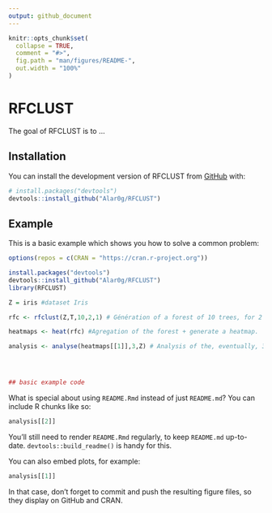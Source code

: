 ```yaml
---
output: github_document
---
```


<!-- README.md is generated from README.Rmd. Please edit that file -->

```r
knitr::opts_chunk$set(
  collapse = TRUE,
  comment = "#>",
  fig.path = "man/figures/README-",
  out.width = "100%"
)
```

# RFCLUST

<!-- badges: start -->
<!-- badges: end -->

The goal of RFCLUST is to ...

## Installation

You can install the development version of RFCLUST from [GitHub](https://github.com/) with:

``` r
# install.packages("devtools")
devtools::install_github("Alar0g/RFCLUST")
```

## Example

This is a basic example which shows you how to solve a common problem:

```r
options(repos = c(CRAN = "https://cran.r-project.org"))

install.packages("devtools")
devtools::install_github("Alar0g/RFCLUST")
library(RFCLUST)

Z = iris #dataset Iris

rfc <- rfclust(Z,T,10,2,1) # Génération of a forest of 10 trees, for 2 cluster and 1 variables for each tree. With a scaling on your data.

heatmaps <- heat(rfc) #Agregation of the forest + generate a heatmap.

analysis <- analyse(heatmaps[[1]],3,Z) # Analysis of the, eventually, 3 groups resulting from the first heatmap in the data Z.




## basic example code
```

What is special about using `README.Rmd` instead of just `README.md`? You can include R chunks like so:

```r
analysis[[2]]
```

You'll still need to render `README.Rmd` regularly, to keep `README.md` up-to-date. `devtools::build_readme()` is handy for this.

You can also embed plots, for example:

```r
analysis[[1]]
```

In that case, don't forget to commit and push the resulting figure files, so they display on GitHub and CRAN.

